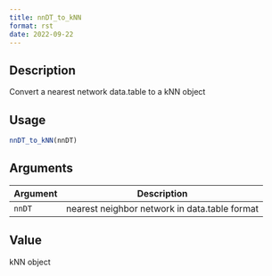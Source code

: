 ```yaml
--- 
title: nnDT_to_kNN 
format: rst 
date: 2022-09-22 
--- 
```


## Description

Convert a nearest network data.table to a kNN object


## Usage

```r
nnDT_to_kNN(nnDT)
```


## Arguments

Argument      |Description
------------- |----------------
`nnDT`     |     nearest neighbor network in data.table format


## Value

kNN object


